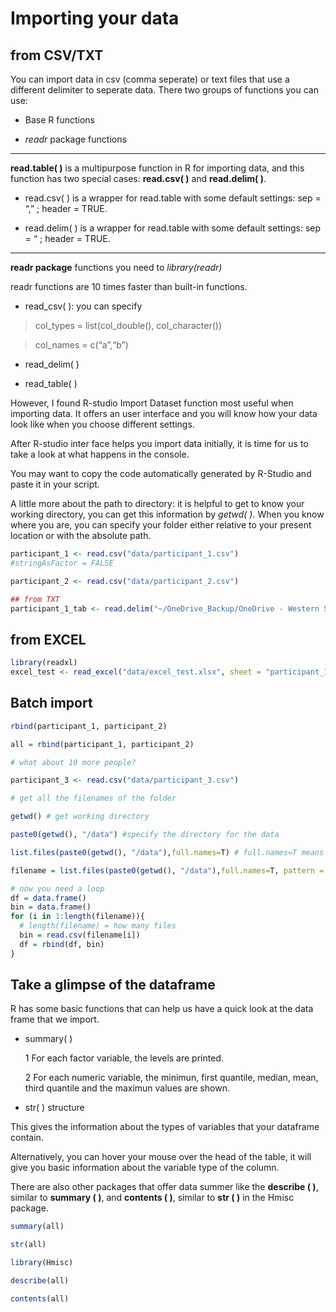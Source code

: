 # Importing your data

## from CSV/TXT

You can import data in csv (comma seperate) or text files that use a different delimiter to seperate data. There two groups of functions you can use:

* Base R functions

* *readr* package functions

***

**read.table( )** is a multipurpose function in R for importing data, and this function has two special cases: **read.csv( )** and **read.delim( )**.

* read.csv( ) is a wrapper for read.table with some default settings: sep = "," ; header = TRUE.

* read.delim( ) is a wrapper for read.table with some default settings: sep = "\t" ; header = TRUE.

***

**readr package** functions
you need to *library(readr)*

readr functions are 10 times faster than built-in functions.

* read_csv( ): you can specify 

> col_types = list(col_double(), col_character())

> col_names = c("a","b")

* read_delim( )

* read_table( )

However, I found R-studio Import Dataset function most useful when importing data. It offers an user interface and you will know how your data look like when you choose different settings.

After R-studio inter face helps you import data initially, it is time for us to take a look at what happens in the console.

You may want to copy the code automatically generated by R-Studio and paste it in your script.

A little more about the path to directory:  it is helpful to get to know your working directory, you can get this information by *getwd( )*. When you know where you are, you can specify your folder either relative to your present location or with the absolute path. 


```r
participant_1 <- read.csv("data/participant_1.csv")
#stringAsFactor = FALSE

participant_2 <- read.csv("data/participant_2.csv")

## from TXT
participant_1_tab <- read.delim("~/OneDrive_Backup/OneDrive - Western Sydney University/JuqiangCHEN/310_Tutorial/DH_Data_wrangling/data/participant_1_tab.txt")

```


## from EXCEL
```r
library(readxl)
excel_test <- read_excel("data/excel_test.xlsx", sheet = "participant_1")

```
## Batch import

```r

rbind(participant_1, participant_2)

all = rbind(participant_1, participant_2)

# what about 10 more people?

participant_3 <- read.csv("data/participant_3.csv")

# get all the filenames of the folder

getwd() # get working directory

paste0(getwd(), "/data") #specify the directory for the data

list.files(paste0(getwd(), "/data"),full.names=T) # full.names=T means getting the full path

filename = list.files(paste0(getwd(), "/data"),full.names=T, pattern = ".csv") # get only csv files

# now you need a loop
df = data.frame()
bin = data.frame()
for (i in 1:length(filename)){
  # length(filename) = how many files
  bin = read.csv(filename[i])
  df = rbind(df, bin)
}


```

## Take a glimpse of the dataframe

R has some basic functions that can help us have a quick look at the data frame that we import.

* summary( )

  1 For each factor variable, the levels are printed.

  2 For each numeric variable, the minimun, first quantile, median, mean, third quantile and the maximun values are shown.

* str( ) structure

This gives the information about the types of variables that your dataframe contain.


Alternatively, you can hover your mouse over the head of the table, it will give you basic information about the variable type of the column.


There are also other packages that offer data summer like the **describe ( )**, similar to **summary ( )**, and **contents ( )**, similar to **str ( )** in the Hmisc package. 

```r
summary(all)

str(all)

library(Hmisc)

describe(all)

contents(all)


```









